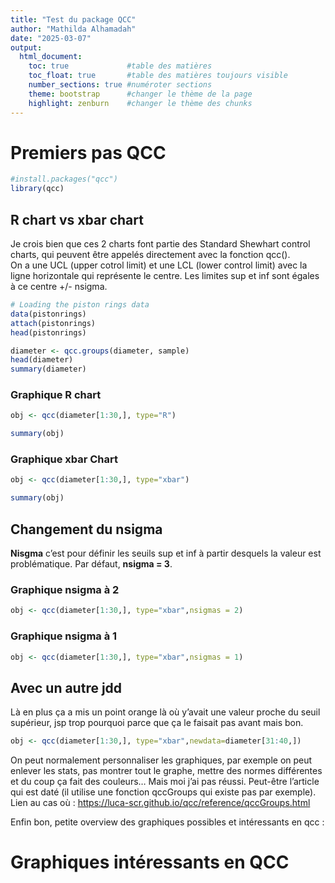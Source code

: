 ```yaml
---
title: "Test du package QCC"
author: "Mathilda Alhamadah"
date: "2025-03-07"
output:
  html_document:
    toc: true             #table des matières
    toc_float: true       #table des matières toujours visible
    number_sections: true #numéroter sections
    theme: bootstrap      #changer le thème de la page
    highlight: zenburn    #changer le thème des chunks
---
```


# Premiers pas QCC

```r
#install.packages("qcc")
library(qcc)
```

## R chart vs xbar chart {.tabset}

Je crois bien que ces 2 charts font partie des Standard Shewhart control charts, qui peuvent être appelés directement avec la fonction qcc().\
On a une UCL (upper cotrol limit) et une LCL (lower control limit) avec la ligne horizontale qui représente le centre. Les limites sup et inf sont égales à ce centre +/- nsigma.

```r
# Loading the piston rings data
data(pistonrings)
attach(pistonrings)
head(pistonrings)

diameter <- qcc.groups(diameter, sample)
head(diameter)
summary(diameter)
```

### Graphique R chart

```r
obj <- qcc(diameter[1:30,], type="R")

summary(obj)
```

### Graphique xbar Chart

```r
obj <- qcc(diameter[1:30,], type="xbar")

summary(obj)
```

## Changement du nsigma {.tabset}

**Nisgma** c'est pour définir les seuils sup et inf à partir desquels la valeur est problématique. Par défaut, **nsigma = 3**.

### Graphique nsigma à 2

```r
obj <- qcc(diameter[1:30,], type="xbar",nsigmas = 2)
```

### Graphique nsigma à 1

```r
obj <- qcc(diameter[1:30,], type="xbar",nsigmas = 1)
```

## Avec un autre jdd

Là en plus ça a mis un point orange là où y'avait une valeur proche du seuil supérieur, jsp trop pourquoi parce que ça le faisait pas avant mais bon.

```r
obj <- qcc(diameter[1:30,], type="xbar",newdata=diameter[31:40,])
```

On peut normalement personnaliser les graphiques, par exemple on peut enlever les stats, pas montrer tout le graphe, mettre des normes différentes et du coup ça fait des couleurs... Mais moi j'ai pas réussi. Peut-être l'article qui est daté (il utilise une fonction qccGroups qui existe pas par exemple). Lien au cas où : <https://luca-scr.github.io/qcc/reference/qccGroups.html>

Enfin bon, petite overview des graphiques possibles et intéressants en qcc :

# Graphiques intéressants en QCC
